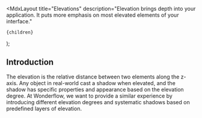 
  <MdxLayout
    title="Elevations"
    description="Elevation brings depth into your application. It puts more emphasis on most elevated elements of your interface."
  >
    {children}
  </MdxLayout>
);

## Introduction

The elevation is the relative distance between two elements along the z-axis. Any object in real-world cast a shadow when elevated, and the shadow has specific properties and appearance based on the elevation degree. At Wonderflow, we want to provide a similar experience by introducing different elevation degrees and systematic shadows based on predefined layers of elevation.

